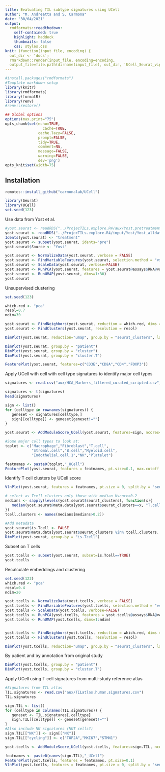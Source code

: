 ```yaml
---
title: Evaluating TIL subtype signatures using UCell
author: "M. Andreatta and S. Carmona"
date: "30/04/2021"
output:
  rmdformats::readthedown:
    self-contained: true
    highlight: haddock
    thumbnails: false
    css: styles.css
knit: (function(input_file, encoding) {
  out_dir <- 'docs';
  rmarkdown::render(input_file, encoding=encoding,
  output_file=file.path(dirname(input_file), out_dir, 'UCell_Seurat_vignette.html'))})
---
```


```r
#install.packages("rmdformats")
#Template markdown setup
library(knitr)
library(rmdformats)
library(formatR)
library(renv)
#renv::restore()

## Global options
options(max.print="75")
opts_chunk$set(echo=TRUE,
	             cache=TRUE,
               cache.lazy=FALSE,
               prompt=FALSE,
               tidy=TRUE,
               comment=NA,
               message=FALSE,
               warning=FALSE,
               dev='png')
opts_knit$set(width=75)

```

## Installation

```r
remotes::install_github("carmonalab/UCell")

library(Seurat)
library(UCell)
set.seed(123)
```

Use data from Yost et al.
```r
#yost.seurat <- readRDS("../ProjecTILs.explore.R4/aux/Yost.pretreatment.all.rds")
yost.seurat <- readRDS("../ProjecTILs.explore.R4/input/Yost/Yost_alldata_seurat.rds")
Idents(yost.seurat) <- "treatment"
yost.seurat <- subset(yost.seurat, idents="pre")
yost.seurat$Source <- "Yost"

yost.seurat <- NormalizeData(yost.seurat, verbose = FALSE)
yost.seurat <- FindVariableFeatures(yost.seurat, selection.method = "vst", nfeatures = 1000, verbose = FALSE)
yost.seurat <- ScaleData(yost.seurat, verbose=FALSE)
yost.seurat <- RunPCA(yost.seurat, features = yost.seurat@assays$RNA@var.features, verbose = FALSE)
yost.seurat <- RunUMAP(yost.seurat, dims=1:30)
yost.seurat
```

Unsupervised clustering
```r
set.seed(123)

which.red <- "pca"
resol=0.7
ndim=30

yost.seurat <- FindNeighbors(yost.seurat, reduction = which.red, dims = 1:ndim)
yost.seurat <- FindClusters(yost.seurat, resolution = resol)

DimPlot(yost.seurat, reduction="umap", group.by = "seurat_clusters", label = T) + NoLegend()

```

```r
DimPlot(yost.seurat, group.by = "patient")
DimPlot(yost.seurat, group.by = "cluster")
DimPlot(yost.seurat, group.by = "cluster.T")

FeaturePlot(yost.seurat, features=c("CD3E","CD8A","CD4","FOXP3"))
```

Apply UCell with cell with cell type signatures to identify major cell types
```r
signatures <- read.csv("aux/HCA_Markers_filtered_curated_scripted.csv", row.names = 1)

signatures <- t(signatures)
head(signatures)

sign <- list()
for (celltype in rownames(signatures)) {
   geneset <- signatures[celltype,]
   sign[[celltype]] <- geneset[geneset!=""]
}

yost.seurat <- AddModuleScore_UCell(yost.seurat, features=sign, ncores=4)

#Some major cell types to look at:
toplot <- c("Macrophage","Fibroblast","T.cell",
            "Stromal.cell","B.cell","Myeloid.cell",
            "Endothelial.cell.1","NK","Platelet")

featnames <- paste0(toplot,"_UCell")
FeaturePlot(yost.seurat, features = featnames, pt.size=0.1, max.cutoff = 'q99')
```

Identify T cell clusters by UCell score
```r
VlnPlot(yost.seurat, features = featnames, pt.size = 0, split.by = "seurat_clusters")

# select as Tcell clusters only those with median Uscore>0.2
medians <- sapply(levels(yost.seurat$seurat_clusters), function(x){
   median(yost.seurat@meta.data[yost.seurat$seurat_clusters==x, "T.cell_UCell"])
})
tcell.clusters <- names(medians[medians>0.2])

#Add metadata
yost.seurat$is.Tcell <- FALSE
yost.seurat@meta.data[yost.seurat$seurat_clusters %in% tcell.clusters, "is.Tcell"] <- TRUE
DimPlot(yost.seurat, group.by = "is.Tcell")
```

Subset on T cells
```r
yost.tcells <- subset(yost.seurat, subset=is.Tcell==TRUE)
yost.tcells
```

Recalculate embeddings and clustering
```r
set.seed(123)
which.red <- "pca"
resol=0.4
ndim=20

yost.tcells <- NormalizeData(yost.tcells, verbose = FALSE)
yost.tcells <- FindVariableFeatures(yost.tcells, selection.method = "vst", nfeatures = 1000, verbose = FALSE)
yost.tcells <- ScaleData(yost.tcells, verbose=FALSE)
yost.tcells <- RunPCA(yost.tcells, features = yost.tcells@assays$RNA@var.features, verbose = FALSE)
yost.tcells <- RunUMAP(yost.tcells, dims=1:ndim)


yost.tcells <- FindNeighbors(yost.tcells, reduction = which.red, dims = 1:ndim)
yost.tcells <- FindClusters(yost.tcells, resolution = resol)

DimPlot(yost.tcells, reduction="umap", group.by = "seurat_clusters", label = T) + NoLegend()

```

By patient and by annotation from original study
```r
DimPlot(yost.tcells, group.by = "patient")
DimPlot(yost.tcells, group.by = "cluster.T")

```


Apply UCell using T cell signatures from multi-study reference atlas
```r
#Signatures from TIL atlas
TIL.signatures <- read.csv("aux/TILatlas.human.signatures.csv")
TIL.signatures

sign.TIL <- list()
for (celltype in colnames(TIL.signatures)) {
   geneset <- TIL.signatures[,celltype]
   sign.TIL[[celltype]] <- geneset[geneset!=""]
}
#Also include NK signatures (NKT cells?)
sign.TIL[["NK"]] <- sign[["NK"]]
sign.TIL[["cycling"]] <- c("TOP2A","MKI67","STMN1")

yost.tcells <- AddModuleScore_UCell(yost.tcells, features=sign.TIL, ncores=4)
```

```r
featnames <- paste0(names(sign.TIL),"_UCell")
FeaturePlot(yost.tcells, features = featnames, pt.size=0.1)
VlnPlot(yost.tcells, features = featnames, pt.size = 0, split.by = "seurat_clusters")
```


